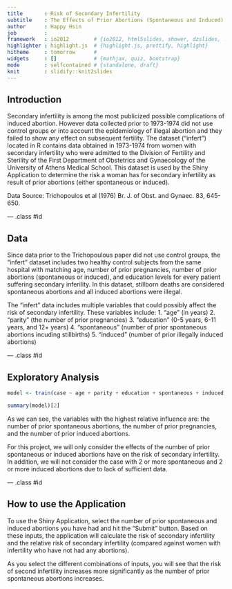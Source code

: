 ```yaml
---
title       : Risk of Secondary Infertility
subtitle    : The Effects of Prior Abortions (Spontaneous and Induced) on Secondary Infertility
author      : Happy Hsin
job         : 
framework   : io2012        # {io2012, html5slides, shower, dzslides, ...}
highlighter : highlight.js  # {highlight.js, prettify, highlight}
hitheme     : tomorrow      # 
widgets     : []            # {mathjax, quiz, bootstrap}
mode        : selfcontained # {standalone, draft}
knit        : slidify::knit2slides
---
```


## Introduction

Secondary infertility is among the most publicized possible complications of induced abortion. However data collected prior to 1973-1974 did not use control groups or into account the epidemiology of illegal abortion and they failed to show any effect on subsequent fertility. The dataset ("infert") located in R contains data obtained in 1973-1974 from women with secondary infertility who were admitted to the Division of Fertility and Sterility of the First Department of Obstetrics and Gynaecology of the University of Athens Medical School. This dataset is used by the Shiny Application to determine the risk a woman has for secondary infertility as result of prior abortions (either spontaneous or induced). 

Data Source: Trichopoulos et al (1976) Br. J. of Obst. and Gynaec. 83, 645-650.

--- .class #id 

## Data

Since data prior to the Trichopoulous paper did not use control groups, the "infert" dataset includes two healthy control subjects from the same hospital with matching age, number of prior pregnancies, number of prior abortions (spontaneous or induced), and education levels for every patient suffering secondary inferility. In this dataset, stillborn deaths are considered spontaneous abortions and all induced abortions were illegal. 

The "infert" data includes multiple variables that could possibly affect the risk of secondary infertility. These variables include: 
1. "age" (in years)
2. "parity" (the number of prior pregnancies)
3. "education" (0-5 years, 6-11 years, and 12+ years)
4. "spontaneous" (number of prior spontaneous abortions incuding stillbirths)
5. "induced" (number of prior illegally induced abortions)

--- .class #id 

## Exploratory Analysis

```r
model <- train(case ~ age + parity + education + spontaneous + induced, method = "gbm", data = infert)
```
```r
summary(model)[2]
```

As we can see, the variables with the highest relative influence are: the number of prior spontaneous abortions, the number of prior pregnancies, and the number of prior induced abortions. 

For this project, we will only consider the effects of the number of prior spontaneous or induced abortions have on the risk of secondary infertility. In addition, we will not consider the case with 2 or more spontaneous and 2 or more induced abortions due to lack of sufficient data. 

--- .class #id 

## How to use the Application

To use the Shiny Application, select the number of prior spontaneous and induced abortions you have had and hit the "Submit" button. Based on these inputs, the application will calculate the risk of secondary infertility and the relative risk of secondary infertility (compared against women with infertility who have not had any abortions). 

As you select the different combinations of inputs, you will see that the risk of second infertility increases more significantly as the number of prior spontaneous abortions increases. 

